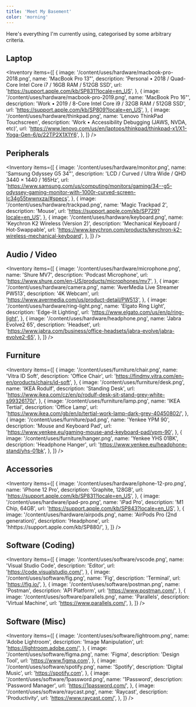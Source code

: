 ```yaml
---
title: 'Meet My Basement'
color: 'morning'
---
```


Here's everything I'm currently using, categorised by some arbitrary criteria.

## Laptop

<Inventory
  items={[
    {
      image: '/content/uses/hardware/macbook-pro-2018.png',
      name: 'MacBook Pro 13"',
      description: 'Personal • 2018 / Quad-Core Intel Core i7 / 16GB RAM / 512GB SSD',
      url: 'https://support.apple.com/kb/SP831?locale=en_US',
    },
    {
      image: '/content/uses/hardware/macbook-pro-2019.png',
      name: 'MacBook Pro 16"',
      description: 'Work • 2019 / 8-Core Intel Core i9 / 32GB RAM / 512GB SSD',
      url: 'https://support.apple.com/kb/SP809?locale=en_US',
    },
    {
      image: '/content/uses/hardware/thinkpad.png',
      name: 'Lenovo ThinkPad Touchscreen',
      description: 'Work • Accessibility Debugging (JAWS, NVDA, etc)',
      url: 'https://www.lenovo.com/us/en/laptops/thinkpad/thinkpad-x1/X1-Yoga-Gen-6/p/22TP2X1X1Y6',
    },
  ]}
/>

## Peripherals

<Inventory
  items={[
    {
      image: '/content/uses/hardware/monitor.png',
      name: 'Samsung Odyssey G5 34"',
      description: 'LCD / Curved / Ultra Wide / QHD 3440 × 1440 / 165Hz',
      url: 'https://www.samsung.com/us/computing/monitors/gaming/34--g5-odyssey-gaming-monitor-with-1000r-curved-screen-lc34g55twwnxza/#specs',
    },
    {
      image: '/content/uses/hardware/trackpad.png',
      name: 'Magic Trackpad 2',
      description: 'Mouse',
      url: 'https://support.apple.com/kb/SP729?locale=en_US',
    },
    {
      image: '/content/uses/hardware/keyboard.png',
      name: 'Keychron K2 Wireless (Version 2)',
      description: 'Mechanical Keyboard / Hot-Swappable',
      url: 'https://www.keychron.com/products/keychron-k2-wireless-mechanical-keyboard',
    },
  ]}
/>

## Audio / Video

<Inventory
  items={[
    {
      image: '/content/uses/hardware/microphone.png',
      name: 'Shure MV7',
      description: 'Podcast Microphone',
      url: 'https://www.shure.com/en-US/products/microphones/mv7',
    },
    {
      image: '/content/uses/hardware/camera.png',
      name: 'AverMedia Live Streamer PW513',
      description: '4K Webcam',
      url: 'https://www.avermedia.com/us/product-detail/PW513',
    },
    {
      image: '/content/uses/hardware/ring-light.png',
      name: 'Elgato Ring Light',
      description: 'Edge-lit Lighting',
      url: 'https://www.elgato.com/us/en/p/ring-light',
    },
    {
      image: '/content/uses/hardware/headphone.png',
      name: 'Jabra Evolve2 65',
      description: 'Headset',
      url: 'https://www.jabra.com/business/office-headsets/jabra-evolve/jabra-evolve2-65',
    },
  ]}
/>

## Furniture

<Inventory
  items={[
    {
      image: '/content/uses/furniture/chair.png',
      name: 'Vitra ID Soft',
      description: 'Office Chair',
      url: 'https://findmy.vitra.com/en-en/products/chairs/id-soft',
    },
    {
      image: '/content/uses/furniture/desk.png',
      name: 'IKEA Rodulf',
      description: 'Standing Desk',
      url: 'https://www.ikea.com/cz/en/p/rodulf-desk-sit-stand-grey-white-s99326170/',
    },
    {
      image: '/content/uses/furniture/lamp.png',
      name: 'IKEA Tertial',
      description: 'Office Lamp',
      url: 'https://www.ikea.com/gb/en/p/tertial-work-lamp-dark-grey-40450802/',
    },
    {
      image: '/content/uses/furniture/pad.png',
      name: 'Yenkee YPM 90',
      description: 'Mouse and Keyboard Pad',
      url: 'https://www.yenkee.eu/gaming-mouse-and-keyboard-pad/ypm-90',
    },
    {
      image: '/content/uses/furniture/hanger.png',
      name: 'Yenkee  YHS 01BK',
      description: 'Headphone Hanger',
      url: 'https://www.yenkee.eu/headphone-stand/yhs-01bk',
    },
  ]}
/>

## Accessories

<Inventory
  items={[
    {
      image: '/content/uses/hardware/iphone-12-pro.png',
      name: 'iPhone 12 Pro',
      description: 'Graphite, 128GB',
      url: 'https://support.apple.com/kb/SP831?locale=en_US',
    },
    {
      image: '/content/uses/hardware/ipad-pro.png',
      name: 'iPad Pro',
      description: 'M1 Chip, 64GB',
      url: 'https://support.apple.com/kb/SP843?locale=en_US',
    },
    {
      image: '/content/uses/hardware/airpods.png',
      name: 'AirPods Pro (2nd generation)',
      description: 'Headphone',
      url: 'hhttps://support.apple.com/kb/SP880/',
    },
  ]}
/>

## Software (Coding)

<Inventory
  items={[
    {
      image: '/content/uses/software/vscode.png',
      name: 'Visual Studio Code',
      description: 'Editor',
      url: 'https://code.visualstudio.com/',
    },
    {
      image: '/content/uses/software/fig.png',
      name: 'Fig',
      description: 'Terminal',
      url: 'https://fig.io/',
    },
    {
      image: '/content/uses/software/postman.png',
      name: 'Postman',
      description: 'API Platform',
      url: 'https://www.postman.com/',
    },
    {
      image: '/content/uses/software/parallels.png',
      name: 'Parallels',
      description: 'Virtual Machine',
      url: 'https://www.parallels.com/',
    },
  ]}
/>

## Software (Misc)

<Inventory
  items={[
    {
      image: '/content/uses/software/lightroom.png',
      name: 'Adobe Lightroom',
      description: 'Image Manipulation',
      url: 'https://lightroom.adobe.com/',
    },
    {
      image: '/content/uses/software/figma.png',
      name: 'Figma',
      description: 'Design Tool',
      url: 'https://www.figma.com',
    },
    {
      image: '/content/uses/software/spotify.png',
      name: 'Spotify',
      description: 'Digital Music',
      url: 'https://spotify.com',
    },
    {
      image: '/content/uses/software/1password.png',
      name: '1Password',
      description: 'Password Manager',
      url: 'https://1password.com/',
    },
    {
      image: '/content/uses/software/raycast.png',
      name: 'Raycast',
      description: 'Productivity',
      url: 'https://www.raycast.com/',
    },
  ]}
/>

